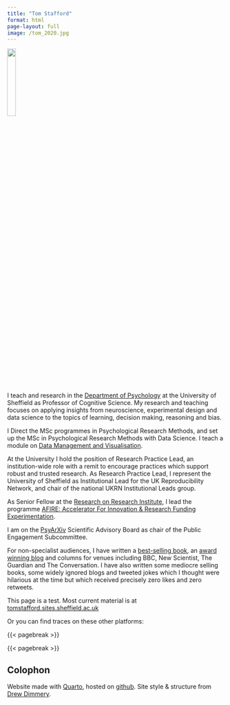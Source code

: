 ```yaml
---
title: "Tom Stafford"
format: html
page-layout: full
image: /tom_2020.jpg
---
```

::: {.column-page-inset}

![](tom_2020.jpg){width="20%"}

I teach and research in the [Department of Psychology](https://www.sheffield.ac.uk/psychology) at the University of Sheffield as Professor of Cognitive Science. My research and teaching focuses on applying insights from neuroscience, experimental design and data science to the topics of learning, decision making, reasoning and bias.

I Direct the MSc programmes in Psychological Research Methods, and set up the MSc in Psychological Research Methods with Data Science. I teach a module on [Data Management and Visualisation](https://tomstafford.github.io/psy6422/).

At the University I hold the position of Research Practice Lead, an institution-wide role with a remit to encourage practices which support robust and trusted research. As Research Practice Lead, I represent the University of Sheffield as Institutional Lead for the UK Reproducibility Network, and chair of the national UKRN Institutional Leads group.

As Senior Fellow at the [Research on Research Institute](https://researchonresearch.org/), I lead the programme [AFIRE: Accelerator For Innovation &amp; Research Funding Experimentation](https://researchonresearch.org/project/a-f-i-r-e/).

I am on the [PsyArXiv](https://osf.io/preprints/psyarxiv) Scientific Advisory Board as chair of the Public Engagement Subcommittee. 

For non-specialist audiences, I have written a [best-selling book](https://mindhacks.com/book/), an [award winning blog](https://mindhacks.com/) and columns for venues including BBC, New Scientist, The Guardian and The Conversation. I have also written some mediocre selling books, some widely ignored blogs and tweeted jokes which I thought were hilarious at the time but which received precisely zero likes and zero retweets.


:::

This page is a test. Most current material is at [tomstafford.sites.sheffield.ac.uk](https://tomstafford.sites.sheffield.ac.uk/)

Or you can find traces on these other platforms:

{{< pagebreak >}}

::: {.column-page-inset .text-center}
```{=html}
<a class="btn btn-outline-dark", href="https://tomstafford.substack.com" target="_blank" rel="noopener noreferrer">
    <i class="bi bi-substack" role='img' aria-label='Substack'></i>
</a>

<a class="btn btn-outline-dark", href="https://mastodon.online/@tomstafford" target="_blank" rel="noopener noreferrer">
    <i class="bi bi-mastodon" role='img' aria-label='Mastodon'></i>
</a>

<a class="btn btn-outline-dark", href="https://github.com/tomstafford" target="_blank" rel="noopener noreferrer">
    <i class="bi bi-github" role='img' aria-label='Github'></i>
</a>

<a class="btn btn-outline-dark", href="https://www.linkedin.com/in/tom-stafford-81a737262/" target="_blank" rel="noopener noreferrer">
    <i class="bi bi-linkedin" role='img' aria-label='LinkedIn'></i>
</a>

<a class="btn btn-outline-dark", href="https://scholar.google.co.uk/citations?user=bMEna2UAAAAJ&hl=en&oi=ao" target="_blank" rel="noopener noreferrer">
    <i class="ai ai-google-scholar" role='img' aria-label='Google Scholar'></i>
</a>

<a class="btn btn-outline-dark", href="mailto:t.stafford@sheffield.ac.uk" target="_blank" rel="noopener noreferrer">
    <i class="ai bi-envelope" role='img' aria-label='email'></i>
</a>
```
:::

{{< pagebreak >}}

## Colophon

Website made with [Quarto](https://quarto.org), hosted on [github](https://github.com/tomstafford/tomstafford.github.io). Site style & structure from [Drew Dimmery](https://ddimmery.com/posts/quarto-website/).
